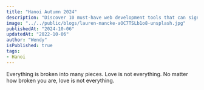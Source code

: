 ```yaml
---
title: "Hanoi Autumn 2024"
description: "Discover 10 must-have web development tools that can significantly boost your productivity, streamline your workflow, and enhance code quality."
image: "../../public/blogs/lauren-mancke-aOC7TSLb1o8-unsplash.jpg"
publishedAt: "2024-10-06"
updatedAt: "2022-10-06"
author: "Wendy"
isPublished: true
tags:
- Hanoi
---
```




Everything is broken into many pieces. Love is not everything. No matter how broken you are, love is not everything.